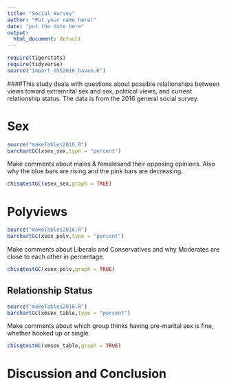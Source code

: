---
title: "Social Survey"
author: "Put your name here!"
date: "put the date here"
output:
  html_document: default
---

```{r include=FALSE,echo=FALSE}
require(tigerstats)
require(tidyverse)
source("Import_GSS2016_haven.R")
```
<!-- We recommend you use git branches -- create a separate branch for each major section i.e. Introduction, Methods, Results, Inferential Results, and Discussion and Conclusions - leave the YAML block untouched until the final merge where you put in your own name !-->



<!--In this section you explain what you are trying to show.  Where did the data come from?  What is the research or other question you are trying to answer?!-->   

####This study deals with questions about possible relationships between views toward extramrital sex and sex, political views, and current relationship status. The data is from the 2016 general social survey.



# Sex

<!--Decide on your methods:  use "variable analysis" or other appropriate descriptors.  Make sure to choose at least one graphical method and at least one numerical method.!-->

```{r}
source("makeTables2016.R")
barchartGC(xsex_sex,type = "percent")
```

Make comments about males & femalesand their opposing opinions. Also why the blue bars are rising and the pink bars are decreasing.

```{r}
chisqtestGC(xsex_sex,graph = TRUE)
```



# Polyviews

```{r}
source("makeTables2016.R")
barchartGC(xsex_polv,type = "percent")
```

Make comments about Liberals and Conservatives and why Moderates are close to each other in percentage.

```{r}
chisqtestGC(xsex_polv,graph = TRUE)
```


<!--Divide this section into two sub-sections:  One for your descriptive  results and one for your inferential results.!-->

## Relationship Status


```{r}
source("makeTables2016.R")
barchartGC(xmsex_table,type = "percent")
```

Make comments about which group thinks having pre-marital sex is fine, whether hooked up or single.

```{r}
chisqtestGC(xmsex_table,graph = TRUE)
```



# Discussion and Conclusion

<!--Discussion and conclusion here.  If you found a relationship be sure to consider whether the relationship occurs because one of the variables causes the other, or whether they perhasps are related for some other reason.  Watch the chapter 6 videos from the GeorgeTown videos collection.!-->
